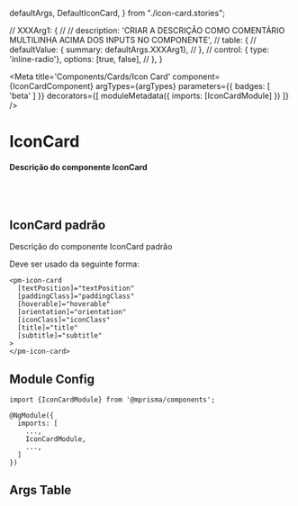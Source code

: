  defaultArgs,
  DefaultIconCard,
} from "./icon-card.stories";

  // XXXArg1: {
  //   // description: 'CRIAR A DESCRIÇÃO COMO COMENTÁRIO MULTILINHA ACIMA DOS INPUTS NO COMPONENTE',
  //   table: {
  //     defaultValue: { summary: defaultArgs.XXXArg1},
  //   },
  //   control: { type: 'inline-radio'}, options: [true, false],
  // },
}

<Meta
  title='Components/Cards/Icon Card'
  component={IconCardComponent}
  argTypes={argTypes}
  parameters={{ badges: [ 'beta' ] }}
  decorators={[
    moduleMetadata({
      imports: [IconCardModule]
    })
  ]}
/>


# IconCard

#### Descrição do componente IconCard

<br/>
<br/>

## IconCard padrão

Descrição do componente IconCard padrão

Deve ser usado da seguinte forma:

```
<pm-icon-card
  [textPosition]="textPosition"
  [paddingClass]="paddingClass"
  [hoverable]="hoverable"
  [orientation]="orientation"
  [iconClass]="iconClass"
  [title]="title"
  [subtitle]="subtitle"
>
</pm-icon-card>
```

<Canvas>
  <Story name='Default' story={DefaultIconCard} />
</Canvas>

## Module Config

```
import {IconCardModule} from '@mprisma/components';

@NgModule({
  imports: [
    ...,
    IconCardModule,
    ...,
  ]
})
```

## Args Table

<ArgsTable story='Default'/>
